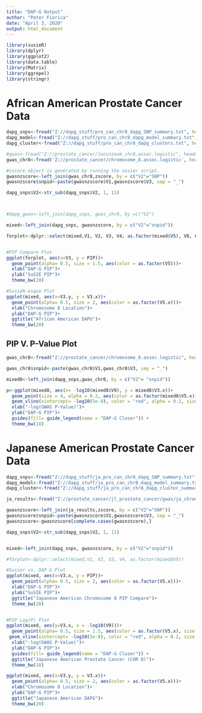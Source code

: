 ---
title: "DAP-G Output"
author: "Peter Fiorica"
date: "April 3, 2020"
output: html_document
---
```{r}
library(susieR)
library(dplyr)
library(ggplot2)
library(data.table)
library(Matrix)
library(ggrepel)
library(stringr)
```

# African American Prostate Cancer Data
```{r}
dapg_snps<-fread("Z://dapg_stuff/pro_can_chr8_dapg_SNP_summary.txt", header = F)
dapg_model<-fread("Z://dapg_stuff/pro_can_chr8_dapg_model_summary.txt", header = F)
dapg_cluster<-fread("Z://dapg_stuff/pro_can_chr8_dapg_clusters.txt", header = F)

#gwas<-fread("Z://prostate_cancer/locuszoom_chr8.assoc.logistic", header = T)
gwas_chr8<-fread('Z://prostate_cancer/chromosome_8.assoc.logistic', header = F )

#zscore object is generated by running the susier script.
gwasnzscore<-left_join(gwas_chr8,zscore, by = c("V2"="SNP"))
gwasnzscore$snpid<-paste(gwasnzscore$V1,gwasnzscore$V3, sep = "_")

dapg_snps$V2<-str_sub(dapg_snps$V2, 1, 11)



#dapg_gwas<-left_join(dapg_snps, gwas_chr8, by =c("V2")

mixed<-left_join(dapg_snps, gwasnzscore, by = c("V2"="snpid"))

forplot<-dplyr::select(mixed,V1, V2, V3, V4, as.factor(mixed$V5), V6, CHR, SNP, BP,P, PIP)


#PIP Compare Plot
ggplot(forplot, aes(x=V3, y = PIP))+
  geom_point(alpha= 0.5, size = 1.5, aes(color = as.factor(V5)))+
  xlab("DAP-G PIP")+
  ylab("SuSIE PIP")+
  theme_bw(20) 

#SusieR-esque Plot
ggplot(mixed, aes(x=V3.y, y = V3.x))+
  geom_point(alpha= 0.5, size = 2, aes(color = as.factor(V5.x)))+
  xlab("Chromosome 8 Location")+
  ylab("DAP-G PIP")+
  ggtitle("African American DAPG")+
  theme_bw(20)

```

## PIP V. P-Value Plot
```{r}

gwas_chr8<-fread("Z://prostate_cancer/chromosome_8.assoc.logistic", header = F)

gwas_chr8$snpid<-paste(gwas_chr8$V1,gwas_chr8$V3, sep = "_")

mixed8<-left_join(dapg_snps,gwas_chr8, by = c("V2"= "snpid"))

p<-ggplot(mixed8, aes(x= -log10(mixed8$V9), y = mixed8$V3.x))+
  geom_point(size = 4, alpha = 0.2, aes(color = as.factor(mixed8$V5.x)))+
  geom_vline(xintercept= -log10(5e-8), color = "red", alpha = 0.2, size = 2)+
  xlab("-log(GWAS P-Value)")+
  ylab("DAP-G PIP")+
  guides(fill= guide_legend(name = "DAP-G Cluser")) +
  theme_bw(18)

```


# Japanese American Prostate Cancer Data
```{r}
dapg_snps<-fread("Z://dapg_stuff/ja_pro_can_chr8_dapg_SNP_summary.txt", header = F)
dapg_model<-fread("Z://dapg_stuff/ja_pro_can_chr8_dapg_model_summary.txt", header = F)
dapg_cluster<-fread("Z://dapg_stuff/ja_pro_can_chr8_dapg_cluster_summary.txt", header = F)

ja_results<-fread("Z://prostate_cancer/jl_prostate_cancer/gwas/ja_chromosome_results/8.txt", header = F)

gwasnzscore<-left_join(ja_results,zscore, by = c("V2"="SNP"))
gwasnzscore$snpid<-paste(gwasnzscore$V1,gwasnzscore$V3, sep = "_")
gwasnzscore<-gwasnzscore[complete.cases(gwasnzscore),]

dapg_snps$V2<-str_sub(dapg_snps$V2, 1, 11)


mixed<-left_join(dapg_snps, gwasnzscore, by = c("V2"="snpid"))

#forplot<-dplyr::select(mixed,V1, V2, V3, V4, as.factor(mixed$V5))

#Susier vs. DAP-G Plot
ggplot(mixed, aes(x=V3.x, y = PIP))+
  geom_point(alpha= 0.5, size = 2, aes(color = as.factor(V5.x)))+
  xlab("DAP-G PIP")+
  ylab("SuSIE PIP")+
  ggtitle("Japanese American Chromosome 8 PIP Compare")+
  theme_bw(20) 


#PIP Log(P) Plot
ggplot(mixed, aes(y=V3.x, x = -log10(V9)))+
  geom_point(alpha= 0.5, size = 1.5, aes(color = as.factor(V5.x), size = V3.x))+
 geom_vline(xintercept= -log10(5e-8), color = "red", alpha = 0.2, size = 2)+
  xlab("-log(GWAS P-Value)")+
  ylab("DAP-G PIP")+
  guides(fill= guide_legend(name = "DAP-G Cluser")) +
  ggtitle("Japanese American Prostate Cancer (CHR 8)")+
  theme_bw(18)

ggplot(mixed, aes(x=V3.y, y = V3.x))+
  geom_point(alpha= 0.5, size = 2, aes(color = as.factor(V5.x)))+
  xlab("Chromosome 8 Location")+
  ylab("DAP-G PIP")+
  ggtitle("Japanese American DAPG")+
  theme_bw(20)
```